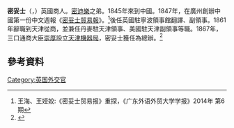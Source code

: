 '''密妥士'''（{{lang|en|John Armstrong Taylor Meadows}}，{{bd|1817年||1875年}}）英國商人。[[密迪樂|密迪樂]]之弟。1845年來到中國。1847年，在廣州創辦中國第一份中文週報《[[密妥士貿易報|密妥士貿易報]]》。<ref>王海、王娅姣:《密妥士贸易报》重探，《广东外语外贸大学学报》2014年 第6期</ref>後任英國駐寧波領事館翻譯、副領事。1861年辭職到天津從商，並兼任丹麥駐天津領事、美國駐天津副領事等職。1867年，三口通商大臣[[崇厚|崇厚]]設立[[天津機器局|天津機器局]]，密妥士獲任為總辦。<ref>{{cite book|title=近代中國史綱|url=http://books.google.com/books?id=vWltpjf6cXUC&pg=PA196|year=1986|publisher=Chinese University Press|isbn=978-962-201-351-3|pages=196–}}</ref>

==參考資料==
{{reflist}}

{{DEFAULTSORT:Meadows, John Armstrong Taylor}}
[[Category:英国外交官|Category:英国外交官]]